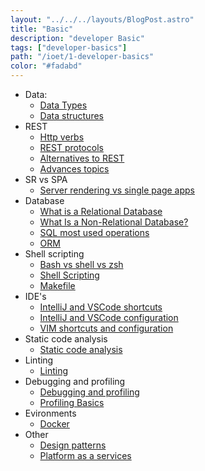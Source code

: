 ```yaml
---
layout: "../../../layouts/BlogPost.astro"
title: "Basic"
description: "developer Basic"
tags: ["developer-basics"]
path: "/ioet/1-developer-basics"
color: "#fadabd"
---
```


- Data:
  - [Data Types](/IOET-JUNIORS-LEARNING-PATH/ioet/1-developer-basics/1_data/1-1_data_types_new)
  - [Data structures](/IOET-JUNIORS-LEARNING-PATH/ioet/1-developer-basics/1_data/1-2_data_structures_new)
- REST
  - [Http verbs](/IOET-JUNIORS-LEARNING-PATH/ioet/1-developer-basics/2_rest/2-1_http_verbs)
  - [REST protocols](/IOET-JUNIORS-LEARNING-PATH/ioet/1-developer-basics/2_rest/2-2_rest_protocols)
  - [Alternatives to REST](/IOET-JUNIORS-LEARNING-PATH/ioet/1-developer-basics/2_rest/2-3_alternatives_to_rest)
  - [Advances topics](/IOET-JUNIORS-LEARNING-PATH/ioet/1-developer-basics/2_rest/2-4_advance_topics)
- SR vs SPA
  - [Server rendering vs single page apps](/IOET-JUNIORS-LEARNING-PATH/ioet/1-developer-basics/3_sr_vs_spa/sr_vs_spa)
- Database
  - [What is a Relational Database](/IOET-JUNIORS-LEARNING-PATH/ioet/1-developer-basics/4_database/4-1_relational_db)
  - [What Is a Non-Relational Database?](/IOET-JUNIORS-LEARNING-PATH/ioet/1-developer-basics/4_database/4-2_non_relational_db)
  - [SQL most used operations](/IOET-JUNIORS-LEARNING-PATH/ioet/1-developer-basics/4_database/4-4_sql_most_used_operations)
  - [ORM](/IOET-JUNIORS-LEARNING-PATH/ioet/1-developer-basics/4_database/4-5_orm)
- Shell scripting
  - [Bash vs shell vs zsh](/IOET-JUNIORS-LEARNING-PATH/ioet/1-developer-basics/5_shell_scripting/5-1_bash_shell_zsh)
  - [Shell Scripting](/IOET-JUNIORS-LEARNING-PATH/ioet/1-developer-basics/5_shell_scripting/5-2_shell_scripting)
  - [Makefile](/IOET-JUNIORS-LEARNING-PATH/ioet/1-developer-basics/5_shell_scripting/5-3_makefile)
- IDE's
  - [IntelliJ and VSCode shortcuts](/IOET-JUNIORS-LEARNING-PATH/ioet/1-developer-basics/6_ides/6-1_intellij_vscode_shortcuts)
  - [IntelliJ and VSCode configuration](/IOET-JUNIORS-LEARNING-PATH/ioet/1-developer-basics/6_ides/6-2_intellij_vscode_configuration)
  - [VIM shortcuts and configuration](/IOET-JUNIORS-LEARNING-PATH/ioet/1-developer-basics/6_ides/6-3_vim_shorcuts_and_configuration)
- Static code analysis
  - [Static code analysis](/IOET-JUNIORS-LEARNING-PATH/ioet/1-developer-basics/7_static_code_analysis/static_code_analysis)
- Linting
  - [Linting](/IOET-JUNIORS-LEARNING-PATH/ioet/1-developer-basics/8_linting/linting)
- Debugging and profiling
  - [Debugging and profiling](/IOET-JUNIORS-LEARNING-PATH/ioet/1-developer-basics/9_debugging_and_profiling/debugging_with_vscode)
  - [Profiling Basics](/IOET-JUNIORS-LEARNING-PATH/ioet/1-developer-basics/9_debugging_and_profiling/profiling_basics)
- Evironments
  - [Docker](/IOET-JUNIORS-LEARNING-PATH/ioet/1-developer-basics/10_environments/docker)
- Other
  - [Design patterns](/IOET-JUNIORS-LEARNING-PATH/ioet/1-developer-basics/11_others/10-1_design_patterns)
  - [Platform as a services](/IOET-JUNIORS-LEARNING-PATH/ioet/1-developer-basics/11_others/11-1_PaaS)
